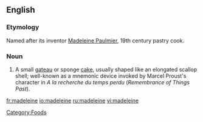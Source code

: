 {{see|Madeleine}}
==English==

===Etymology===
Named after its inventor [[w:Madeleine Paulmier|Madeleine Paulmier]], 19th century pastry cook.

===Noun===
#A small [[gateau]] or sponge [[cake]], usually shaped like an elongated scallop shell; well-known as a mnemonic device invoked by Marcel Proust's character in <cite>A la recherche du temps perdu</cite> (<cite>Remembrance of Things Past</cite>).

[[Category:Foods]]

[[fr:madeleine]]
[[io:madeleine]]
[[ru:madeleine]]
[[vi:madeleine]]